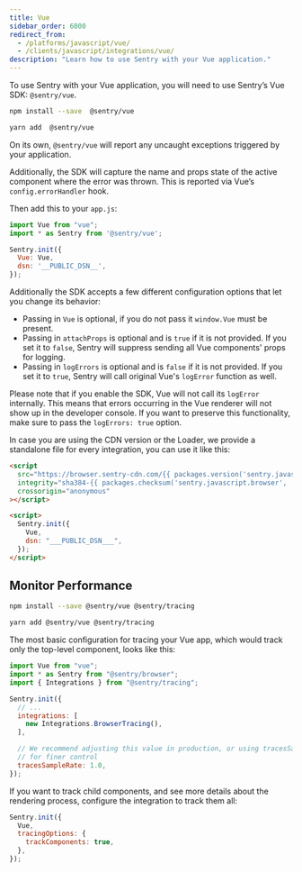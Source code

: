 ```yaml
---
title: Vue
sidebar_order: 6000
redirect_from:
  - /platforms/javascript/vue/
  - /clients/javascript/integrations/vue/
description: "Learn how to use Sentry with your Vue application."
---
```


To use Sentry with your Vue application, you will need to use Sentry’s Vue SDK: `@sentry/vue`.

```bash {tabTitle:npm}
npm install --save  @sentry/vue
```

```bash {tabTitle:Yarn}
yarn add  @sentry/vue
```

On its own, `@sentry/vue` will report any uncaught exceptions triggered by your application.

Additionally, the SDK will capture the name and props state of the active component where the error was thrown. This is reported via Vue’s `config.errorHandler` hook.

Then add this to your `app.js`:

```javascript
import Vue from "vue";
import * as Sentry from '@sentry/vue';

Sentry.init({
  Vue: Vue,
  dsn: '__PUBLIC_DSN__',
});
```

Additionally the SDK accepts a few different configuration options that let you change its behavior:

- Passing in `Vue` is optional, if you do not pass it `window.Vue` must be present.
- Passing in `attachProps` is optional and is `true` if it is not provided. If you set it to `false`, Sentry will suppress sending all Vue components' props for logging.
- Passing in `logErrors` is optional and is `false` if it is not provided. If you set it to `true`, Sentry will call original Vue's `logError` function as well.

<Alert level="warning" title="Vue Error Handling">

Please note that if you enable the SDK, Vue will not call its `logError` internally. This means that errors occurring in the Vue renderer will not show up in the developer console.
If you want to preserve this functionality, make sure to pass the `logErrors: true` option.

</Alert>

In case you are using the CDN version or the Loader, we provide a standalone file for every integration, you can use it	
like this:	

```html	
<script	
  src="https://browser.sentry-cdn.com/{{ packages.version('sentry.javascript.browser') }}/vue.min.js"	
  integrity="sha384-{{ packages.checksum('sentry.javascript.browser', 'vue.min.js', 'sha384-base64') }}"	
  crossorigin="anonymous"	
></script>	

<script>	
  Sentry.init({	
    Vue,
    dsn: "___PUBLIC_DSN___",	
  });	
</script>	
```	

## Monitor Performance

```bash {tabTitle:npm}
npm install --save @sentry/vue @sentry/tracing
```

```bash {tabTitle:Yarn}
yarn add @sentry/vue @sentry/tracing
```

The most basic configuration for tracing your Vue app, which would track only the top-level component, looks like this:

```js
import Vue from "vue";
import * as Sentry from "@sentry/browser";
import { Integrations } from "@sentry/tracing";

Sentry.init({
  // ...
  integrations: [
    new Integrations.BrowserTracing(),
  ],

  // We recommend adjusting this value in production, or using tracesSampler
  // for finer control
  tracesSampleRate: 1.0,
});
```

If you want to track child components, and see more details about the rendering process, configure the integration to track them all:

```js
Sentry.init({
  Vue,
  tracingOptions: {
    trackComponents: true,
  },
});
```
